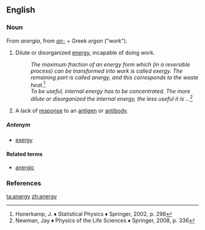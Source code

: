 ==English==

===Noun===
{{en-noun|-}}
From {{etyl|NL.|en}}  ''anergia'', from ''[[an-#Etymology_3|an-]]'' + Greek ''ergon'' ("work").
# {{context|physics|lang=en}} Dilute or disorganized [[energy]], incapable of doing work.
#:''The maximum fraction of an energy form which (in a reversible process) can be transformed into work is called exergy. The remaining part is called anergy, and this corresponds to the waste heat.''<ref>Honerkamp, J. ♦ Statistical Physics ♦ Springer, 2002, p. 298</ref>
#:''To be useful, internal energy has to be concentrated. The more dilute or disorganized the internal energy, the less useful it is ...''<ref>Newman, Jay ♦ Physics of the Life Sciences ♦ Springer, 2008, p. 336</ref>
# {{context|medicine|lang=en}} A lack of [[response]] to an [[antigen]] or [[antibody]].
=====Antonym=====
* [[exergy]]
====Related terms====
* [[anergic]]
===References===
<references/>

[[ta:anergy]]
[[zh:anergy]]